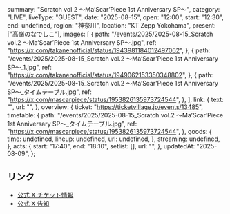   summary: "Scratch vol.2 ～Ma’Scar’Piece 1st Anniversary SP～",
  category: "LIVE",
  liveType: "GUEST",
  date: "2025-08-15",
  open: "12:00",
  start: "12:30",
  end: undefined,
  region: "神奈川",
  location: "KT Zepp Yokohama",
  present: ["高嶺のなでしこ"],
  images: [
    {
      path: "/events/2025/2025-08-15_Scratch vol.2 ～Ma’Scar’Piece 1st Anniversary SP～.jpg",
      ref: "https://x.com/takanenofficial/status/1943981184012497062",
    },
    {
      path: "/events/2025/2025-08-15_Scratch vol.2 ～Ma’Scar’Piece 1st Anniversary SP～_1.jpg",
      ref: "https://x.com/takanenofficial/status/1949062153350348802",
    },
    {
      path: "/events/2025/2025-08-15_Scratch vol.2 ～Ma’Scar’Piece 1st Anniversary SP～_タイムテーブル.jpg",
      ref: "https://x.com/mascarpiece/status/1953826135973724544",
    },
  ],
  link: {
    text: "",
    url: "",
  },
  overview: {
    ticket: "https://ticketvillage.jp/events/13485",
    timetable: {
      path: "/events/2025/2025-08-15_Scratch vol.2 ～Ma’Scar’Piece 1st Anniversary SP～_タイムテーブル.jpg",
      ref: "https://x.com/mascarpiece/status/1953826135973724544",
    },
    goods: {
      time: undefined,
      lineup: undefined,
      url: undefined,
    },
    streaming: undefined,
  },
  acts: {
    start: "17:40",
    end: "18:10",
    setlist: [],
    url: "",
  },
  updatedAt: "2025-08-09",
};

## リンク

- [公式 X チケット情報](https://x.com/takanenofficial/status/1949062153350348802)
- [公式 X 告知](https://x.com/takanenofficial/status/1943981184012497062)
